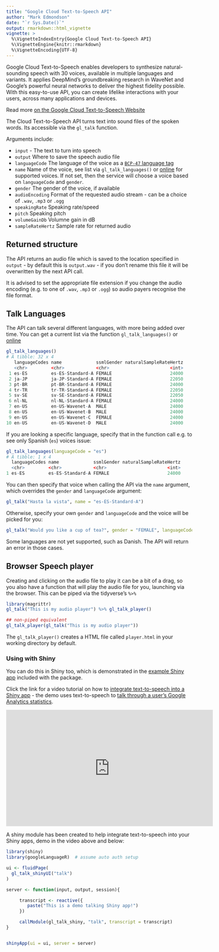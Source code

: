 ```yaml
---
title: "Google Cloud Text-to-Speech API"
author: "Mark Edmondson"
date: "`r Sys.Date()`"
output: rmarkdown::html_vignette
vignette: >
  %\VignetteIndexEntry{Google Cloud Text-to-Speech API}
  %\VignetteEngine{knitr::rmarkdown}
  %\VignetteEncoding{UTF-8}
---
```


Google Cloud Text-to-Speech enables developers to synthesize natural-sounding speech with 30 voices, available in multiple languages and variants. It applies DeepMind’s groundbreaking research in WaveNet and Google’s powerful neural networks to deliver the highest fidelity possible. With this easy-to-use API, you can create lifelike interactions with your users, across many applications and devices.

Read more [on the Google Cloud Text-to-Speech Website](https://cloud.google.com/text-to-speech/)

The Cloud Text-to-Speech API turns text into sound files of the spoken words.  Its accessible via the `gl_talk` function.

Arguments include:

* `input` - The text to turn into speech
* `output` Where to save the speech audio file
* `languageCode` The language of the voice as a [`BCP-47` language tag](https://tools.ietf.org/html/bcp47)
* `name` Name of the voice, see list via `gl_talk_languages()` or [online](https://cloud.google.com/text-to-speech/docs/voices) for supported voices.  If not set, then the service will choose a voice based on `languageCode` and `gender`.
* `gender` The gender of the voice, if available
* `audioEncoding` Format of the requested audio stream - can be a choice of `.wav`, `.mp3` or `.ogg`
* `speakingRate` Speaking rate/speed
* `pitch` Speaking pitch
* `volumeGainDb` Volumne gain in dB
* `sampleRateHertz` Sample rate for returned audio

## Returned structure

The API returns an audio file which is saved to the location specified in `output` - by default this is `output.wav` - if you don't rename this file it will be overwritten by the next API call.  

It is advised to set the appropriate file extension if you change the audio encoding (e.g. to one of `.wav`, `.mp3` or `.ogg`) so audio payers recognise the file format. 

## Talk Languages

The API can talk several different languages, with more being added over time.  You can get a current list via the function `gl_talk_languages()` or [online](https://cloud.google.com/text-to-speech/docs/voices)

```r
gl_talk_languages()
# A tibble: 32 x 4
   languageCodes name             ssmlGender naturalSampleRateHertz
   <chr>         <chr>            <chr>                       <int>
 1 es-ES         es-ES-Standard-A FEMALE                      24000
 2 ja-JP         ja-JP-Standard-A FEMALE                      22050
 3 pt-BR         pt-BR-Standard-A FEMALE                      24000
 4 tr-TR         tr-TR-Standard-A FEMALE                      22050
 5 sv-SE         sv-SE-Standard-A FEMALE                      22050
 6 nl-NL         nl-NL-Standard-A FEMALE                      24000
 7 en-US         en-US-Wavenet-A  MALE                        24000
 8 en-US         en-US-Wavenet-B  MALE                        24000
 9 en-US         en-US-Wavenet-C  FEMALE                      24000
10 en-US         en-US-Wavenet-D  MALE                        24000
```

If you are looking a specific language, specify that in the function call e.g. to see only Spanish (`es`)
voices issue:

```r
gl_talk_languages(languageCode = "es")
# A tibble: 1 x 4
  languageCodes name             ssmlGender naturalSampleRateHertz
  <chr>         <chr>            <chr>                       <int>
1 es-ES         es-ES-Standard-A FEMALE                      24000
```

You can then specify that voice when calling the API via the `name` argument, which overrides the `gender` and `languageCode` argument:

```r
gl_talk("Hasta la vista", name = "es-ES-Standard-A")
```

Otherwise, specify your own `gender` and `languageCode` and the voice will be picked for you:

```r
gl_talk("Would you like a cup of tea?", gender = "FEMALE", languageCode = "en-GB")
```

Some languages are not yet supported, such as Danish.  The API will return an error in those cases. 

## Browser Speech player

Creating and clicking on the audio file to play it can be a bit of a drag, so you also have a function that will play the audio file for you, launching via the browser.  This can be piped via the tidyverse's `%>%`

```r
library(magrittr)
gl_talk("This is my audio player") %>% gl_talk_player()

## non-piped equivalent
gl_talk_player(gl_talk("This is my audio player"))
```

The `gl_talk_player()` creates a HTML file called `player.html` in your working directory by default.

### Using with Shiny

You can do this in Shiny too, which is demonstrated in the [example Shiny app](https://github.com/ropensci/googleLanguageR/tree/master/inst/shiny/capture_speech) included with the package.

Click the link for a video tutorial on how to [integrate text-to-speech into a Shiny app](https://www.youtube.com/watch?v=Ny0e7vHFu6o&t=8s) - the demo uses text-to-speech to [talk through a user's Google Analytics statistics](https://github.com/MarkEdmondson1234/verbal_ga_shiny).

<iframe width="560" height="315" src="https://www.youtube.com/embed/Ny0e7vHFu6o" frameborder="0" allow="autoplay; encrypted-media" allowfullscreen></iframe>

A shiny module has been created to help integrate text-to-speech into your Shiny apps, demo in the video above and below:

```r
library(shiny)
library(googleLanguageR)  # assume auto auth setup

ui <- fluidPage(
  gl_talk_shinyUI("talk")
)

server <- function(input, output, session){

     transcript <- reactive({
        paste("This is a demo talking Shiny app!")
     })

     callModule(gl_talk_shiny, "talk", transcript = transcript)
}


shinyApp(ui = ui, server = server)
```


